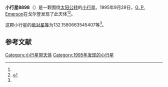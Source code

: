 {{Infobox planet
| bgcolour = #FFFFC0
| name = 8898 Linnaea
| symbol = 
| image = 
| caption = 
| discovery = yes
| discovery_ref = 
| discoverer = [[G._P._Emerson|G. P. Emerson]]
| discovery_site = [[戈尔登|戈尔登]] 
| discovered = 1995年9月29日
| designations = yes
| mp_name = 
| named_after = 
| alt_names = 1995 SL5/ 1976 SB4 / 1991 PF17
| mp_category = [[主带小行星|主带小行星]]
| orbit_ref = <ref name="a">[http://ssd.jpl.nasa.gov/sbdb.cgi?sstr=8898 8898 Linnaea] {{Wayback|url=http://ssd.jpl.nasa.gov/sbdb.cgi?sstr=8898 |date=20140817065659 }}，小行星數據庫瀏覽器（JPL Small-Body Database Browser）－[[美国国家航空航天局|美国国家航空航天局]]喷气推进实验室</ref>
| epoch = 2456400.5 (2013年4月18日更新)
| aphelion = {{convert|2.906405633476137|AU|km|3|abbr=on|lk=out}}
| perihelion = {{convert|1.960411342803282|AU|km|3|abbr=on}}
| semimajor = {{convert|2.43340848813971|AU|km|3|abbr=on}}
| eccentricity = 0.194376385
| period = 1386.503451 [[日|日]]<br />3.8[[儒略年|儒略年]]
| avg_speed = 
| inclination = 2.991997632081054
| asc_node = 183.6400428484648
| mean_anomaly = 
| arg_peri = 132.1580663545407
| satellites = 
| physical_characteristics = yes
| dimensions = 
| mass = 
| density = 
| surface_grav = 
| escape_velocity = 
| sidereal_day = 
| axial_tilt = 
| pole_ecliptic_lat = 
| pole_ecliptic_lon = 
| albedo = 
| temperatures= 
| temp_name1 = 
| mean_temp_1 = 
| max_temp_1 = 
| temp_name2 = 
| max_temp_2 = 
| spectral_type = 
| abs_magnitude = 132.1580663545407
}}

'''小行星8898'''（{{lang-en|8898 Linnaea}}）是一颗围绕[[太阳|太阳]][[公转|公转]]的[[小行星|小行星]]。1995年9月29日，[[G._P._Emerson|G. P. Emerson]]在戈尔登发现了此天体<ref name="a" /><ref>{{cite news|title=小行星列表|url=http://cfa-www.harvard.edu/iau/lists/NumberedMPs.txt|accessdate=2013-07-08|newspaper=哈佛大学|archive-date=2008-05-17|archive-url=https://web.archive.org/web/20080517010638/http://cfa-www.harvard.edu/iau/lists/NumberedMPs.txt|dead-url=no}}</ref>。

这颗小行星的[[绝对星等|绝对星等]]为132.1580663545407等<ref name="a" />。

==参考文献==
{{reflist}}
{{Minor Planet Number|[[小行星8897|小行星8897]]|[[小行星8899|小行星8899]]}}

{{小天体}}

[[Category:小行星带天体|Category:小行星带天体]]
[[Category:1995年发现的小行星|Category:1995年发现的小行星]]

{{asteroid-stub}}